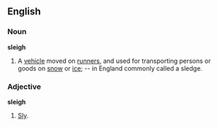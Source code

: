 ==English==

===Noun===

'''sleigh'''

#A [[vehicle]] moved on [[runner]]s, and used for transporting persons or goods on [[snow]] or [[ice]]; -- in England commonly called a sledge.

===Adjective===

'''sleigh'''

#[[Sly]].